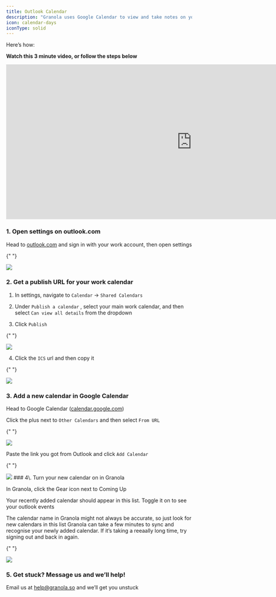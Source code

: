 ---
title: Outlook Calendar
description: "Granola uses Google Calendar to view and take notes on your meetings. If you use Outlook for your work calendar, you’ll need to connect it to Google first."
icon: calendar-days
iconType: solid
---

Here’s how:

**Watch this 3 minute video, or follow the steps below**

<iframe
  src="https://www.loom.com/embed/d09ac60fd71246b5b4259347914fef75"
  frameborder="0"
  sandbox="allow-scripts allow-popups allow-top-navigation-by-user-activation allow-forms allow-same-origin allow-storage-access-by-user-activation allow-popups-to-escape-sandbox"
  allowfullscreen=""
  height="420"
  width="1005"
></iframe>

### 1\. Open settings on outlook.com

Head to [outlook.com](http://outlook.com/) and sign in with your work account, then open settings

{" "}
<Frame>
  <img src="/images/outlook-1.webp" />
</Frame>

### 2\. Get a publish URL for your work calendar

1. In settings, navigate to `Calendar` → `Shared Calendars`

2. Under `Publish a calendar` , select your main work calendar, and then select `Can view all details` from the dropdown

3. Click `Publish`

{" "}
<Frame>
  <img src="/images/outlook-2.webp" />
</Frame>

4. Click the `ICS` url and then copy it

{" "}
<Frame>
  <img src="/images/outlook-3.webp" />
</Frame>

### 3\. Add a new calendar in Google Calendar

Head to Google Calendar ([calendar.google.com](http://calendar.google.com/))

Click the plus next to `Other Calendars` and then select `From URL`

{" "}
<Frame>
  <img src="/images/outlook-4.webp" />
</Frame>

Paste the link you got from Outlook and click `Add Calendar`

{" "}
<Frame>
  <img src="/images/outlook-5.webp" />
</Frame>
### 4\. Turn your new calendar on in Granola

In Granola, click the Gear icon next to Coming Up

Your recently added calendar should appear in this list. Toggle it on to see your outlook events

<Info>
  The calendar name in Granola might not always be accurate, so just look for
  new calendars in this list
</Info>

<Note>
  Granola can take a few minutes to sync and recognise your newly added
  calendar. If it’s taking a reeaally long time, try signing out and back in
  again.
</Note>

{" "}
<Frame>
  <img src="/images/outlook-6.webp" />
</Frame>

### 5\. Get stuck? Message us and we’ll help!

Email us at [help@granola.so](mailto:help@granola.so) and we’ll get you unstuck
